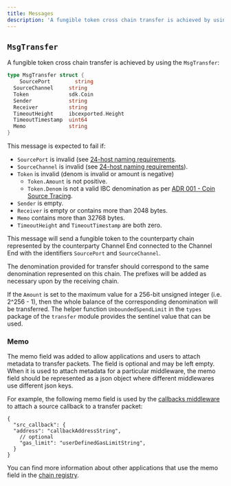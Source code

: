 ```yaml
---
title: Messages
description: 'A fungible token cross chain transfer is achieved by using the MsgTransfer:'
---
```


## `MsgTransfer`

A fungible token cross chain transfer is achieved by using the `MsgTransfer`:

```go
type MsgTransfer struct {
    SourcePort        string
  SourceChannel     string
  Token             sdk.Coin
  Sender            string
  Receiver          string
  TimeoutHeight     ibcexported.Height
  TimeoutTimestamp  uint64
  Memo              string
}
```

This message is expected to fail if:

* `SourcePort` is invalid (see [24-host naming requirements](https://github.com/cosmos/ibc/blob/master/spec/core/ics-024-host-requirements/README.md#paths-identifiers-separators).
* `SourceChannel` is invalid (see [24-host naming requirements](https://github.com/cosmos/ibc/blob/master/spec/core/ics-024-host-requirements/README.md#paths-identifiers-separators)).
* `Token` is invalid (denom is invalid or amount is negative)
  * `Token.Amount` is not positive.
  * `Token.Denom` is not a valid IBC denomination as per [ADR 001 - Coin Source Tracing](/docs/ibc/v7.8.x/architecture/adr-001-coin-source-tracing).
* `Sender` is empty.
* `Receiver` is empty or contains more than 2048 bytes.
* `Memo` contains more than 32768 bytes.
* `TimeoutHeight` and `TimeoutTimestamp` are both zero.

This message will send a fungible token to the counterparty chain represented by the counterparty Channel End connected to the Channel End with the identifiers `SourcePort` and `SourceChannel`.

The denomination provided for transfer should correspond to the same denomination represented on this chain. The prefixes will be added as necessary upon by the receiving chain.

If the `Amount` is set to the maximum value for a 256-bit unsigned integer (i.e. 2^256 - 1), then the whole balance of the corresponding denomination will be transferred. The helper function `UnboundedSpendLimit` in the `types` package of the `transfer` module provides the sentinel value that can be used.

### Memo

The memo field was added to allow applications and users to attach metadata to transfer packets. The field is optional and may be left empty. When it is used to attach metadata for a particular middleware, the memo field should be represented as a json object where different middlewares use different json keys.

For example, the following memo field is used by the [callbacks middleware](/docs/ibc/v7.8.x//04-middleware/02-callbacks/overview) to attach a source callback to a transfer packet:

```jsonc
{
  "src_callback": {
  "address": "callbackAddressString",
    // optional
    "gas_limit": "userDefinedGasLimitString",
  }
}
```

You can find more information about other applications that use the memo field in the [chain registry](https://github.com/cosmos/chain-registry/blob/master/_memo_keys/ICS20_memo_keys.json).
